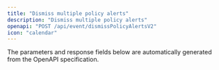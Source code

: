 ```yaml
---
title: "Dismiss multiple policy alerts"
description: "Dismiss multiple policy alerts"
openapi: "POST /api/event/dismissPolicyAlertsV2"
icon: "calendar"
---
```


<Note>
The parameters and response fields below are automatically generated from the OpenAPI specification.
</Note>
